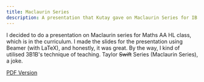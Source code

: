 ```yaml
---
title: Maclaurin Series
description: A presentation that Kutay gave on Maclaurin Series for IB Maths AA
---
```


I decided to do a presentation on Maclaurin series for Maths AA HL class, which is in the curriculum.
I made the slides for the presentation using Beamer (with LaTeX), and honestly, it was great. 
By the way, I kind of utilised 3B1B's technique of teaching. Taylor ~~Swift~~ Series (Maclaurin Series), a joke.

[PDF Version](/assets/pdfs/taylor.pdf)